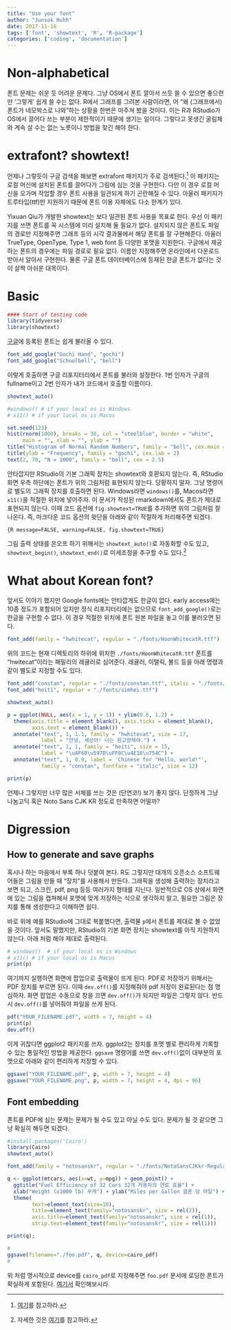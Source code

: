 ```yaml
---
title: "Use your font"
author: "Junsok Huhh"
date: 2017-11-16
tags: ['font', 'showtext', 'R', 'R-package']
categories: ['coding', 'documentation'] 
---
```


<style>
pre.bluebox {
    background-color: #aabbff !important;
}
pre.redbox {
    background-color: #ffbbbb !important;
}
</style>

# Non-alphabetical 

폰트 문제는 쉬운 듯 어려운 문제다. 그냥 OS에서 폰트 깔아서 쓰듯 쓸 수 있으면 좋으련만 '그렇게' 쉽게 쓸 수는 없다. R에서 그래프를 그려본 사람이라면, 어 "왜 (그래프에서) 폰트가 네모박스로 나와"하는 상황을 한번은 마주쳐 봤을 것이다. 이는 R과 RStudio가 OS에서 끌어다 쓰는 부분이 제한적이기 때문에 생기는 일이다. 그렇다고 못생긴 굴림체와 계속 살 수는 없는 노릇이니 방법을 찾긴 해야 한다. 

# extrafont? showtext!

언제나 그렇듯이 구글 검색을 해보면 extrafont 패키지가 주로 검색된다.[^extrafont] 이 패키지는 로컬 머신에 설치된 폰트를 끌어다가 그림에 심는 것을 구현한다. 다만 이 경우 로컬 머신을 오가며 작업할 경우 폰트 사용을 일관되게 하기 곤란해질 수 있다. 아울러 패키지가 트루타입(ttf)만 지원하기 때문에 폰트 이용 자체에도 다소 한계가 있다. 

Yixuan Qiu가 개발한 showtext는 보다 일관된 폰트 사용을 목표로 한다. 우선 이 패키지를 쓰면 폰트를 꼭 시스템에 미리 설치해 둘 필요가 없다. 설치되지 않은 폰트도 파일의 경로만 지정해주면 그래프 등의 시각 결과물에서 해당 폰트를 잘 구현해준다. 아울러 TrueType, OpenType, Type 1, web font 등 다양한 포맷을 지원한다. 구글에서 제공하는 폰트의 경우에는  파일 경로로 필요 없다. 이름만 지정해주면 온라인에서 다운로드 받아서 알아서 구현한다. 물론 구글 폰트 데이터베이스에 등재된 한글 폰트가 없다는 것이 살짝 아쉬운 대목이다. 


[^extrafont]: [여기](http://freesearch.pe.kr/archives/3138)를 참고하라. 

# Basic 

```R
#### Start of testing code 
library(tidyverse)
library(showtext)
```

[구글](https://fonts.google.com/)에 등록된 폰트는 쉽게 불러올 수 있다. 

```R
font_add_google("Gochi Hand", "gochi")
font_add_google("Schoolbell", "bell")
```

이렇게 호출하면 구글 리포지터리에서 폰트를 불러와 설정한다. 1번 인자가 구글의 fullname이고 2번 인자가 내가 코드에서 호출할 이름이다. 

```R
showtext_auto()

#windows() # if your local os is Windows 
# x11() # if your local os is Macos 

set.seed(123)
hist(rnorm(1000), breaks = 30, col = "steelblue", border = "white",
     main = "", xlab = "", ylab = "")
title("Histogram of Normal Random Numbers", family = "bell", cex.main = 2)
title(ylab = "Frequency", family = "gochi", cex.lab = 2)
text(2, 70, "N = 1000", family = "bell", cex = 2.5)
```

안타깝지만 RStudio의 기본 그래픽 장치는 showtext와 호환되지 않는다. 즉, RStudio 화면 우측 하단에는 폰트가 위의 그림처럼 표현되지 않는다. 당황하지 말자. 그냥 명령어로 별도의 그래픽 장치를 호출하면 된다. Windows라면 `windows()`를, Macos라면 `x11()`을 적절한 위치에 넣어주자. 이 문서가 작성된 rmarkdown에서도 폰트가 제대로 표현되지 않는다. 이때 코드 옵션에  `fig.showtext=TRUE`를 추가하면 위의 그림처럼 잘 나온다. 즉, 마크다운 코드 옵션의 윗단을 아래와 같이 적절하게 처리해주면 되겠다. 

```{}
{R message=FALSE, warning=FALSE, fig.showtext=TRUE}
```

그림 출력 상태를 온오프 하기 위해서는 `showtext_auto()`로 자동화할 수도 있고, `showtext_begin()`, `showtext_end()`로 미세조정을 추구할 수도 있다.[^showtext] 

[^showtext]: 자세한 것은 [여기](https://cran.rstudio.com/web/packages/showtext/vignettes/introduction.html)를 참고하라. 

# What about Korean font? 

앞서도 이야기 했지만 Google fonts에는 안타깝게도 한글이 없다. early access에는 10종 정도가 포함되어 있지만 정식 리포지터리에는 없으므로 `font_add_google()`로는 한글을 구현할 수 없다. 이 경우 적절한 위치에 폰트 원본 파일을 놓고 이를 불러오면 된다. 

```R
font_add(family = "hwhitecat", regular = "./fonts/HoonWhitecatR.ttf")
```

위의 코드는 현재 디렉토리의 하위에 위치한 `./fonts/HoonWhitecatR.ttf` 폰트를 "hwitecat"이라는 패밀리의 레귤러로 심어준다. 레귤러, 이탤릭, 볼드 등을 아래 명령과 같이 별도로 지정할 수도 있다. 

```R
font_add("constan", regular = "./fonts/constan.ttf", italic = "./fonts/constani.ttf")
font_add("heiti", regular = "./fonts/simhei.ttf")
```

```R
showtext_auto()

p = ggplot(NULL, aes(x = 1, y = 1)) + ylim(0.8, 1.2) +
  theme(axis.title = element_blank(), axis.ticks = element_blank(),
        axis.text = element_blank()) +
  annotate("text", 1, 1.1, family = "hwhitecat", size = 17,
           label = "안녕, 세상아! 나는 흰고양체야.") + 
  annotate("text", 1, 1, family = "heiti", size = 15,
           label = "\u4F60\u597D\uFF0C\u4E16\u754C") +
  annotate("text", 1, 0.9, label = 'Chinese for "Hello, world!"',
           family = "constan", fontface = "italic", size = 12)

print(p)
```

언제나 그렇지만 너무 많은 서체를 쓰는 것은 (단연코!) 보기 좋지 않다. 단정하게 그냥 나눔고딕 혹은 Noto Sans CJK KR 정도로 만족하면 어떨까? 

# Digression

## How to generate and save graphs 

혹시나 하는 마음에서 부록 하나 덧붙여 본다. R도 그렇지만 대개의 오픈소스 소프트웨어들은 그림을 만들 때 "장치"를 사용해서 만든다. 그래픽을 생성해 출력하는 장치라고 보면 되고, 스크린, pdf, png 등등 여러가지 형태를 지닌다. 일반적으로 OS 상에서 화면에 있는 그림을 캡쳐해서 포맷에 맞게 저장하는 식으로 생각하지 말고, 필요한 그림은 장치를 통해 생성한다고 이해하면 쉽다. 

바로 위에 예를  RStudio에 그대로 복붙했다면, 출력물 `p`에서 폰트를 제대로 볼 수 없었을 것이다. 앞서도 말했지만, RStudio의 기본 화면 장치는 showtext를 아직 지원하지 않는다. 아래 처럼 해야 제대로 출력된다. 

```r
# windows()  # if your local os is Windows 
# x11() # if your local os is Macos 
print(p)
```

여기까지 실행하면 화면에 팝업으로 출력물이 뜨게 된다. PDF로 저장하기 위해서는 PDF 장치를 부르면 된다. 이때 `dev.off()`를 지정해줘야 pdf 저장이 완료된다는 점 명심하자. 화면 팝업은 수동으로 창을 끄면 `dev.off()`가 되지만 파일은 그렇지 않다. 반드시 `dev.off()`를 넣어줘야 파일을 쓰게 된다. 

```r
pdf("YOUR_FILENAME.pdf", width = 7, height = 4) 
print(p) 
dev.off()
```

이게 귀찮다면 ggplot2 패키지를 쓰자. ggplot2는 장치를 포맷 별로 편리하게 기록할 수 있는 통일적인 방법을 제공한다. `ggsave` 명령어를 쓰면 `dev.off()`없이 대부분의 포맷으로 아래와 같이 편리하게 저장할 수 있다. 

```r
ggsave("YOUR_FILENAME.pdf", p, width = 7, height = 4)
ggsave("YOUR_FILENAME.png", p, width = 7, height = 4, dpi = 96)
```

## Font embedding 

폰트를 PDF에 심는 문제는 문제가 될 수도 있고 아닐 수도 있다. 문제가 될 것 같으면 그냥 확실히 해두면 되겠다. 

```r

#install.packages('Cairo')
library(Cairo) 
showtext_auto()

font_add(family = "notosanskr", regular = "./fonts/NotoSansCJKkr-Regular.otf")

q <- ggplot(mtcars, aes(x=wt, y=mpg)) + geom_point() +
  ggtitle("Fuel Efficiency of 32 Cars 32개 자동차의 연료 효율") +
  xlab("Weight (x1000 lb) 무게") + ylab("Miles per Gallon 갤론 당 마일") +
  theme(
        text=element_text(size=10), 
        title=element_text(family="notosanskr", size = rel(2)),
        axis.title=element_text(family="notosanskr", size = rel(1)),
        strip.text=element_text(family="notosanskr", size = rel(1)))

print(q);

```

```r
#
ggsave(filename="./foo.pdf", q, device=cairo_pdf)
#
```

위 처럼 명시적으로 device를 `cairo_pdf`로 지정해주면 `foo.pdf` 문서에 로딩한 폰트가 확실하게 포함된다. [여기서](http://lostineconomics.netlify.com/note/download/foo.pdf/) 확인해보시라. 

<!--- 
REFERENCE 
https://cran.rstudio.com/web/packages/showtext/vignettes/introduction.html
--->